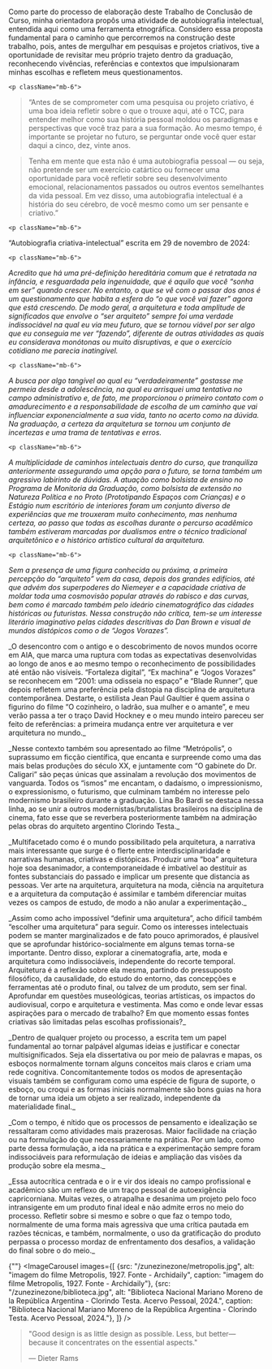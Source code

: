 
<div className="space-y-8">
  <div className="prose prose-lg max-w-none">
    <p className="mb-6">
Como parte do processo de elaboração deste Trabalho de Conclusão de Curso, minha orientadora propôs uma atividade de autobiografia intelectual, entendida aqui como uma ferramenta etnográfica. Considero essa proposta fundamental para o caminho que percorremos na construção deste trabalho, pois, antes de mergulhar em pesquisas e projetos criativos, tive a oportunidade de revisitar meu próprio trajeto dentro da graduação, reconhecendo vivências, referências e contextos que impulsionaram minhas escolhas e refletem meus questionamentos.
</p>

    <p className="mb-6">
> “Antes de se comprometer com uma pesquisa ou projeto criativo, é uma boa ideia refletir sobre o que o trouxe aqui, até o TCC, para entender melhor como sua história pessoal moldou os paradigmas e perspectivas que você traz para a sua formação. Ao mesmo tempo, é importante se projetar no futuro, se perguntar onde você quer estar daqui a cinco, dez, vinte anos. 


> Tenha em mente que esta não é uma autobiografia pessoal — ou seja, não pretende ser um exercício catártico ou fornecer uma oportunidade para você refletir sobre seu desenvolvimento emocional, relacionamentos passados ​​ou outros eventos semelhantes da vida pessoal. Em vez disso, uma autobiografia intelectual é a história do seu cérebro, de você mesmo como um ser pensante e criativo.”
</p>

    <p className="mb-6">
“Autobiografia criativa-intelectual” escrita em 29 de novembro de 2024:
</p>

    <p className="mb-6">
_Acredito que há uma pré-definição hereditária comum que é retratada na infância, e resguardada pela ingenuidade, que é aquilo que você “sonha em ser” quando crescer. No entanto, o que se vê com o passar dos anos é um questionamento que habita a esfera do “o que você vai fazer” agora que está crescendo. De modo geral, a arquitetura e toda amplitude de significados que envolve o “ser arquiteto” sempre foi uma verdade indissociável na qual eu via meu futuro, que se tornou viável por ser algo que eu conseguia me ver “fazendo”, diferente de outras atividades as quais eu considerava monótonas ou muito disruptivas, e que o exercício cotidiano me parecia inatingível._
</p>

    <p className="mb-6">
_A busca por algo tangível ao qual eu “verdadeiramente” gostasse me permeia desde a adolescência, na qual eu arrisquei uma tentativa no campo administrativo e, de fato, me proporcionou o primeiro contato com o amadurecimento e a responsabilidade de escolha de um caminho que vai influenciar exponencialmente a sua vida, tanto no acerto como na dúvida. Na graduação, a certeza da arquitetura se tornou um conjunto de incertezas e uma trama de tentativas e erros._
</p>

    <p className="mb-6">
_A multiplicidade de caminhos intelectuais dentro do curso, que tranquiliza anteriormente assegurando uma opção para o futuro, se torna também um agressivo labirinto de dúvidas. A atuação como bolsista de ensino no Programa de Monitoria da Graduação, como bolsista de extensão no Natureza Política e no Proto (Prototipando Espaços com Crianças) e o Estágio num escritório de interiores foram um conjunto diverso de experiências que me trouxeram muito conhecimento, mas nenhuma certeza, ao passo que todas as escolhas durante o percurso acadêmico também estiveram marcadas por dualismos entre o técnico tradicional arquitetônico e o histórico artístico cultural da arquitetura._
</p>

    <p className="mb-6">
_Sem a presença de uma figura conhecida ou próxima, a primeira percepção do “arquiteto” vem da casa, depois dos grandes edifícios, até que advém dos superpoderes do Niemeyer e a capacidade criativa de moldar toda uma cosmovisão popular através do rabisco e das curvas, bem como é marcado também pelo ideário cinematográfico das cidades históricas ou futuristas. Nessa construção não crítica, tem-se um interesse literário imaginativo pelas cidades descritivas do Dan Brown e visual de mundos distópicos como o de “Jogos Vorazes”._
</p>

 <p className="mb-6">
_O desencontro com o antigo e o descobrimento de novos mundos ocorre em AIA, que marca uma ruptura com todas as expectativas desenvolvidas ao longo de anos e ao mesmo tempo o reconhecimento de possibilidades até então não visíveis. “Fortaleza digital”, “Ex machina” e “Jogos Vorazes” se reconhecem em “2001: uma odisseia no espaço” e “Blade Runner”, que depois refletem uma preferência pela distopia na disciplina de arquitetura contemporânea. Destarte, o estilista Jean Paul Gaultier é quem assina o figurino do filme “O cozinheiro, o ladrão, sua mulher e o amante”, e meu verão passa a ter o traço David Hockney e o meu mundo inteiro pareceu ser feito de referências: a primeira mudança entre ver arquitetura e ver arquitetura no mundo._
</p>


 <p className="mb-6">
_Nesse contexto também sou apresentado ao filme “Metrópolis”, o suprassumo em ficção científica, que encanta e surpreende como uma das mais belas produções do século XX, e juntamente com “O gabinete do Dr. Caligari” são peças únicas que assinalam a revolução dos movimentos de vanguarda. Todos os “ismos” me encantam, o dadaísmo, o impressionismo, o expressionismo, o futurismo, que culminam também no interesse pelo modernismo brasileiro durante a graduação. Lina Bo Bardi se destaca nessa linha, ao se unir a outros modernistas/brutalistas brasileiros na disciplina de cinema, fato esse que se reverbera posteriormente também na admiração pelas obras do arquiteto argentino Clorindo Testa._
</p>


 <p className="mb-6">
_Multifacetado como é o mundo possibilitado pela arquitetura, a narrativa mais interessante que surge é o flerte entre interdisciplinaridade e narrativas humanas, criativas e distópicas. Produzir uma “boa” arquitetura hoje soa desanimador, a contemporaneidade é imbatível ao destituir as fontes substanciais do passado e implicar um presente que distancia as pessoas. Ver arte na arquitetura, arquitetura na moda, ciência na arquitetura e a arquitetura da computação é assimilar e também diferenciar muitas vezes os campos de estudo, de modo a não anular a experimentação._
</p>


 <p className="mb-6">
_Assim como acho impossível “definir uma arquitetura”, acho difícil também “escolher uma arquitetura” para seguir. Como os interesses intelectuais podem se manter marginalizados e de fato pouco aprimorados, é plausível que se aprofundar histórico-socialmente em alguns temas torna-se importante. Dentro disso, explorar a cinematografia, arte, moda e arquitetura como indissociáveis, independente do recorte temporal. Arquitetura é a reflexão sobre ela mesma, partindo do pressuposto filosófico, da causalidade, do estudo do entorno, das concepções e ferramentas até o produto final, ou talvez de um produto, sem ser final. Aprofundar em questões museológicas, teorias artísticas, os impactos do audiovisual, corpo e arquitetura e vestimenta. Mas como e onde levar essas aspirações para o mercado de trabalho? Em que momento essas fontes criativas são limitadas pelas escolhas profissionais?_
</p>

 <p className="mb-6">
_Dentro de qualquer projeto ou processo, a escrita tem um papel fundamental ao tornar palpável algumas ideias e justificar e conectar multisignificados. Seja ela dissertativa ou por meio de palavras e mapas, os esboços normalmente tornam alguns conceitos mais claros e criam uma rede cognitiva. Concomitantemente todos os modos de apresentação visuais também se configuram como uma espécie de figura de suporte, o esboço, ou croqui e as formas iniciais normalmente são bons guias na hora de tornar uma ideia um objeto a ser realizado, independente da materialidade final._
</p>

 <p className="mb-6">
_Com o tempo, é nítido que os processos de pensamento e idealização se ressaltaram como atividades mais prazerosas. Maior facilidade na criação ou na formulação do que necessariamente na prática. Por um lado, como parte dessa formulação, a ida na prática e a experimentação sempre foram indissociáveis para reformulação de ideias e ampliação das visões da produção sobre ela mesma._
</p>

 <p className="mb-6">
_Essa autocrítica centrada e o ir e vir dos ideais no campo profissional e acadêmico são um reflexo de um traço pessoal de autoexigência capricorniana. Muitas vezes, o atrapalha e desanima um projeto pelo foco intransigente em um produto final ideal e não admite erros no meio do processo. Refletir sobre si mesmo e sobre o que faz o tempo todo, normalmente de uma forma mais agressiva que uma crítica pautada em razões técnicas, e também, normalmente, o uso da gratificação do produto perpassa o processo mordaz de enfrentamento dos desafios, a validação do final sobre o do meio._
</p>
  </div>

  {""}
  <ImageCarousel
    images={[
        {src: "/zunezinezone/metropolis.jpg", alt: "imagem do filme Metropolis, 1927. Fonte - Archidaily", caption: "imagem do filme Metropolis, 1927. Fonte - Archidaily"},
        {src: "/zunezinezone/biblioteca.jpg", alt: "Biblioteca Nacional Mariano Moreno de la República Argentina - Clorindo Testa. Acervo Pessoal, 2024.", caption: "Biblioteca Nacional Mariano Moreno de la República Argentina - Clorindo Testa. Acervo Pessoal, 2024."},
    ]}
  />

> "Good design is as little design as possible. Less, but
> better—because it concentrates on the essential aspects."
>
> — Dieter Rams

</div>

